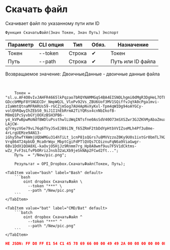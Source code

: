 ﻿---
sidebar_position: 11
description: Скачать файл и другие функции для работы с Dropbox в Открытом пакете интеграций - бесплатной open-source библиотеке интеграций для 1С:Предприятие 8, OneScript и CLI
keywords: [1C, 1С, 1С:Предприятие, 1С:Предприятие 8.3, API, Интеграция, Сервисы, Обмен, OneScript, CLI, Dropbox]
---


# Скачать файл
 Скачивает файл по указанному пути или ID



`Функция СкачатьФайл(Знач Токен, Знач Путь) Экспорт`

  | Параметр | CLI опция | Тип | Обяз. | Назначение |
  |-|-|-|-|-|
  | Токен | --token | Строка | &#x2714; | Токен |
  | Путь | --path | Строка | &#x2714; | Путь или ID файла |

  
  Возвращаемое значение:   ДвоичныеДанные - двоичные данные файла

<br/>




```bsl title="Пример использования для 1С:Предприятие/OneScript"
    Токен = "sl.u.AF4O0vIvJAHFR4665lkPqzao7bRQYNAMMGqS4BA4EISNOLhgmi0dMgR3DgHeL7OT8lSSrL4snh-GDccbMMpF8YSNGECDr_NmpWQJL_VloPv92Vs_ZBU6Uof3MV1SQiffvJqYA0cPga1mvi-zIaWmtQtnaMFRARUs59-rGCZjmSog7AU4ApNvXyKxl-Tpm4qWIDg94oAYGCy-volQhRQwyIhZEbS0_9iJ1I1hEbRrmA2TiYQRsx4cnNbIkofB-M8mQ1PcSyvbGYjOOXzBSH3PB6-y4_kVPwBpwMoNdfBWDluPssthwlLUWqINTsfne0AsSdV40O73mSXSZwr3GJZKhMyAbaZmuxAWG_tp2oBTnJd502-LAjCW-q7rmyzVGe79vL76q6TVyJ5xEJB9iIN_f65ZRmF2tbDdYpHtbVVIZseMLh4Pf3u8me-4rLrgUEMze9AN13-iGhy5hwfYAWmjUQbWMGu314hTiLt_1cnP81sQGrs7u8MVVzzoZ0Ky9U0s1ixtGr0bmTL7H2ybQv6l16YD5gbDqKkITYgL818RImvGvMnMeG02PTtZaCJ-Vrq864T24pbUD_Mca0rWqv_MbptCgiFdPTlQVQs7COiznuFqN6a9ViaGwgr-6Bv1DdX1QOA8XL-kaOvjO5HjJz9Rnmm7rg_Hp8A8wmf9uu7F5V1dCktms-wZz_FvF3sLfvPbORrizJnsb32aLXb9jeSkNAp2FCwd2ft...";
    Путь  = "/New/pic.png";

    Результат = OPI_Dropbox.СкачатьФайл(Токен, Путь);
```
    

 <Tabs>
  
    <TabItem value="bash" label="Bash" default>
        ```bash
            oint dropbox СкачатьФайл \
              --token "***" \
              --path "/New/pic.png"
        ```
    </TabItem>
  
    <TabItem value="bat" label="CMD/Bat" default>
        ```batch
            oint dropbox СкачатьФайл ^
              --token "***" ^
              --path "/New/pic.png"
        ```
    </TabItem>
</Tabs>


```json title="Результат"
НЕ JSON: FF D8 FF E1 54 C1 45 78 69 66 00 00 49 49 2A 00 08 00 00 00 0B 00 0E 01 02 00 20 00 00 00 92 00 00 00 0F 01 02 00 05 00 00 00 B2 00 00 00 10 01 02 00 07 00 00 00 B8 00 00 00 12 01 03 00 01 00…
```

